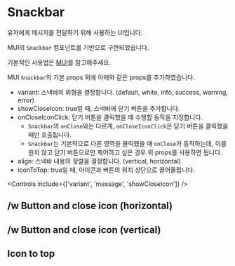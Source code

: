 
<Meta of={SnackbarStories} />

# Snackbar

유저에게 메시지를 전달하기 위해 사용하는 UI입니다.

MUI의 `Snackbar` 컴포넌트를 기반으로 구현되었습니다.

기본적인 사용법은 [MUI](https://mui.com/material-ui/react-snackbar/)를 참고해주세요.

MUI `Snackbar`의 기본 props 외에 아래와 같은 props를 추가하였습니다.

- variant: 스낵바의 외형을 결정합니다. (default, white, info, success, warning, error)
- showCloseIcon: true일 때, 스낵바에 닫기 버튼을 추가합니다.
- onCloseIconClick: 닫기 버튼을 클릭했을 때 수행할 동작을 지정합니다.
  - `Snackbar`의 `onClose`와는 다르게, `onCloseIconClick`은 닫기 버튼을 클릭했을 때만 호출됩니다.
  - `Snackbar`는 기본적으로 다른 영역을 클릭했을 때 `onClose`가 동작하는데, 이를 원치 않고 닫기 버튼으로만 제어하고 싶은 경우 위 props를 사용하면 됩니다.
- align: 스낵바 내용의 정렬을 결정합니다. (vertical, horizontal)
- iconToTop: true일 때, 아이콘과 버튼의 위치 상단으로 끌어올립니다.

<Canvas of={SnackbarStories.Default} />

<Controls include={['variant', 'message', 'showCloseIcon']} />

## /w Button and close icon (horizontal)

<Canvas of={SnackbarStories.WithButtonHorizontal} />

## /w Button and close icon (vertical)

<Canvas of={SnackbarStories.WithButtonVertical} />

## Icon to top

<Canvas of={SnackbarStories.IconToTop} />
